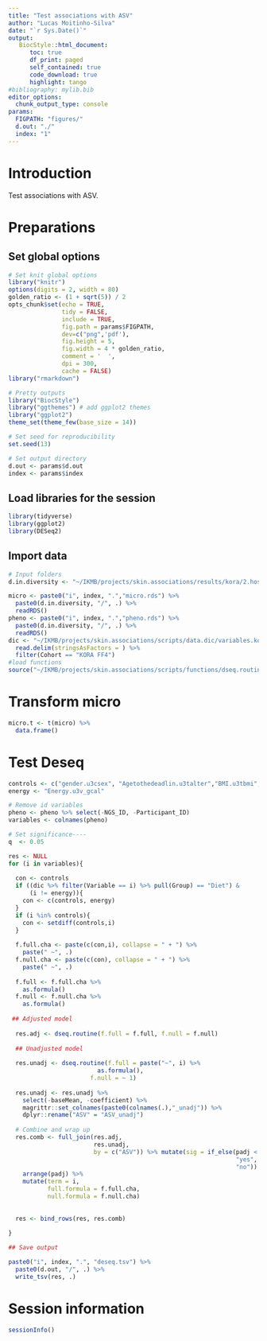```yaml
---
title: "Test associations with ASV"
author: "Lucas Moitinho-Silva"
date: "`r Sys.Date()`"
output:
   BiocStyle::html_document:
      toc: true
      df_print: paged
      self_contained: true
      code_download: true
      highlight: tango
#bibliography: mylib.bib
editor_options:
  chunk_output_type: console
params:
  FIGPATH: "figures/"
  d.out: "./"
  index: "1"
---
```



# Introduction

Test associations with ASV.

# Preparations

## Set global options

```r
# Set knit global options
library("knitr")
options(digits = 2, width = 80)
golden_ratio <- (1 + sqrt(5)) / 2
opts_chunk$set(echo = TRUE,
               tidy = FALSE,
               include = TRUE,
               fig.path = params$FIGPATH,
               dev=c("png",'pdf'),
               fig.height = 5,
               fig.width = 4 * golden_ratio,
               comment = '  ',
               dpi = 300,
               cache = FALSE)
library("rmarkdown")

# Pretty outputs
library("BiocStyle")
library("ggthemes") # add ggplot2 themes
library("ggplot2")
theme_set(theme_few(base_size = 14))

# Set seed for reproducibility
set.seed(13)

# Set output directory
d.out <- params$d.out
index <- params$index
```


## Load libraries for the session

```r
library(tidyverse)
library(ggplot2)
library(DESeq2)
```

## Import data
```r
# Input folders
d.in.diversity <- "~/IKMB/projects/skin.associations/results/kora/2.host.trait.set/2.get.diversity"

micro <- paste0("i", index, ".","micro.rds") %>% 
  paste0(d.in.diversity, "/", .) %>% 
  readRDS()
pheno <- paste0("i", index, ".","pheno.rds") %>% 
  paste0(d.in.diversity, "/", .) %>% 
  readRDS()
dic <- "~/IKMB/projects/skin.associations/scripts/data.dic/variables.kora.pop.tsv" %>% 
  read.delim(stringsAsFactors = ) %>% 
  filter(Cohort == "KORA FF4")
#load functions
source("~/IKMB/projects/skin.associations/scripts/functions/dseq.routine.R")
```


# Transform micro

```r
micro.t <- t(micro) %>% 
  data.frame()
```

# Test Deseq


```r
controls <- c("gender.u3csex", "Agetothedeadlin.u3talter","BMI.u3tbmi", "wash", "cream")
energy <- "Energy.u3v_gcal"

# Remove id variables
pheno <- pheno %>% select(-NGS_ID, -Participant_ID)
variables <- colnames(pheno)

# Set significance----
q  <- 0.05

res <- NULL
for (i in variables){
  
  con <- controls
  if ((dic %>% filter(Variable == i) %>% pull(Group) == "Diet") &
      (i != energy)){
    con <- c(controls, energy)
  }
  if (i %in% controls){
    con <- setdiff(controls,i)
  }
  
  f.full.cha <- paste(c(con,i), collapse = " + ") %>% 
    paste(" ~", .)
  f.null.cha <- paste(c(con), collapse = " + ") %>% 
    paste(" ~", .)
  
  f.full <- f.full.cha %>% 
    as.formula()
  f.null <- f.null.cha %>% 
    as.formula()
  
 ## Adjusted model
  
  res.adj <- dseq.routine(f.full = f.full, f.null = f.null) 
  
  ## Unadjusted model
  
  res.unadj <- dseq.routine(f.full = paste("~", i) %>% 
                         as.formula(),
                       f.null = ~ 1) 
  
  res.unadj <- res.unadj %>% 
    select(-baseMean, -coefficient) %>% 
    magrittr::set_colnames(paste0(colnames(.),"_unadj")) %>% 
    dplyr::rename("ASV" = "ASV_unadj") 
  
  # Combine and wrap up
  res.comb <- full_join(res.adj,
                        res.unadj,
                        by = c("ASV")) %>% mutate(sig = if_else(padj < 0.05,
                                                                "yes",
                                                                "no")) %>% 
    arrange(padj) %>%  
    mutate(term = i,
           full.formula = f.full.cha,
           null.formula = f.null.cha)
  
  
  res <- bind_rows(res, res.comb)
  
}

## Save output

paste0("i", index, ".", "deseq.tsv") %>% 
  paste0(d.out, "/", .) %>% 
  write_tsv(res, .)

```

# Session information

```r
sessionInfo()
```
